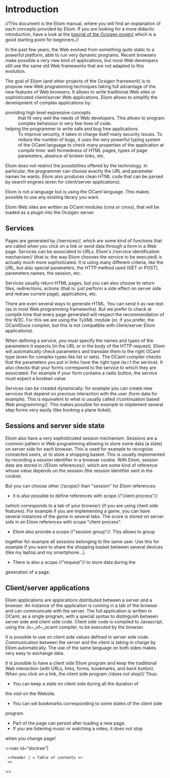 =Introduction=

//This document is the Eliom manual, where you will find an explanation
of each concepts provided by Eliom.
If you are looking for a more didactic introduction,
have a look at the [[wiki(36):|tutorial of the Ocsigen project]]
which is a good starting point for beginners.//

In the past few years, the Web evolved from something quite static
to a powerful platform, able to run very dynamic programs.
Recent browsers make possible a very new kind of applications,
but most Web developers still use the same old Web frameworks
that are not adapted to this evolution.

The goal of Eliom (and other projects of the Ocsigen framework)
is to propose new Web programming techniques taking full advantage of the
new features of Web browsers. It allows to write
traditional Web sites or sophisticated client/server Web applications.
Eliom allows to simplify the development of complex applications by:

; providing high level expressive concepts
: that fit very well the needs of Web developers. This allows to program complex behaviour in very few lines of code.
; helping the programmer to write safe and bug free applications.
: To improve security, it takes in charge itself many security issues. To reduce the number of bugs, it uses the very powerful typing system of the OCaml language to check many properties of the application at compile time: well formedness of HTML pages, types of page parameters, absence of broken links, etc.

Eliom does not restrict the possibilities offered by the technology.
In particular, the programmer can choose exactly the URL and parameter
names he wants. Eliom also produces clean HTML code that can be parsed
by search engines (even for client/server applications).

Eliom is not a language but is using the OCaml language.
This makes possible to use any existing library you want.

Eliom Web sites are written as OCaml modules (cma or cmxs),
that will be loaded as a plugin into the Ocsigen server.

==Services==

Pages are generated by //services//, which are some kind of functions
that are called when you click on a link or send data through a form in
a Web page. Services can be associated to URLs. Eliom's
//service identification mechanism// (that is: the way Eliom chooses the 
service to be executed) is actually much more sophisticated.
It is using many different criteria, like the URL, but also
special parameters, the HTTP method used (GET or POST),
parameters names, the session, etc.

Services usually return HTML pages, but you can also choose to return
files, redirections, actions (that is: just perform a side effect on
server side and redraw current page), applications, etc.

There are even several ways to generate HTML. You can send it as raw text
(as in most Web programming frameworks). But we prefer to check at compile
time that every page generated will respect the recommendation of the W3C.
For this we are using the TyXML module (or, if you prefer, the OCamlDuce
compiler, but this is not compatible with client/server Eliom applications).

When defining a service, you must specify the names and types of the
parameters it expects (in the URL or in the body of the HTTP request).
Eliom will automatically check parameters and translate them to the
right OCaml type (even for complex types like list or sets).
The OCaml compiler checks that the parameters you put in links have
the right type (w.r.t the service). It also checks that your forms
correspond to the service to which they are associated. For example
if your form contains a radio button, the service must expect a
boolean value.

Services can be created dynamically: for example you can create
new services that depend on previous interaction with the user
(form data for example). This is equivalent to what is usually called
//continuation based Web programming//. This makes possible for example
to implement several step forms very easily (like booking a plane ticket).

==Sessions and server side state==

Eliom also have a very sophisticated session mechanism.
Sessions are a common pattern in Web programming allowing
to store some data (a state) on server side for each browser.
This is used for example to recognize connected users,
or to store a shopping basket. This
is usually implemented by recording a session identifier in a browser cookie.
With Eliom, session data are stored in //Eliom references//, which are some
kind of reference whose value depends on the session (the session identifier
sent in the cookie).

But you can choose other //scope// than "session" for Eliom references: 
* it is also possible to define references with scope //"client process"//
(which corresponds to a tab of your browser)
(if you are using client side features). For example if you are implementing
a game, you can have several instances of the game in several tabs. The score
is stored on server side in an Eliom references with scope "client process".
* Eliom also provide a scope //"session group"//. This allows to group
together for example all sessions belonging to the same user.
Use this for example if you want to share the shopping basket
between several devices (like my laptop and my smartphone...).
* There is also a scope //"request"// to store data during the
generation of a page.


==Client/server applications==

Eliom applications are applications distributed between a server and a browser.
An instance of the application is running in a tab of the browser and
can communicate with the server.
The full application is written in OCaml, as a single program,
with a special syntax to
distinguish between server side and client side code.
Client side code is compiled to Javascript, using the Js~_of~_ocaml
compiler, to be executed by the browser.

It is possible to use on client side values defined in server side code.
Communication between the server and the client is taking in charge
by Eliom automatically. The use of the same language on both sides
makes very easy to exchange data.

It is possible to have a client side Eliom program and keep the traditional
Web interaction (with URLs, links, forms, bookmarks, and back button).
When you click on a link, the client side program //does not stop!//
Thus:
* You can keep a state on client side during all the duration of
the visit on the Website.
* You can set bookmarks corresponding to some states of the client side
program.
* Part of the page can persist after loading a new page.
* If you are listening music or watching a video, it does not stop
when you change page!



<<nav id="doctree"|
  <<header | = Table of contents >>
  <<doctree>>
>>
